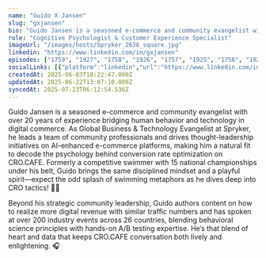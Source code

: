 ```yaml
---
name: "Guido X Jansen"
slug: "gxjansen"
bio: "Guido Jansen is a seasoned e-commerce and community evangelist with over 20 years of experience bridging human behavior and technology in digital commerce. As Global Business & Technology Evangelist at Spryker, he leads a team of community professionals and drives thought-leadership initiatives on AI-enhanced e-commerce platforms, making him a natural fit to decode the psychology behind conversion rate optimization on CRO.CAFE. Formerly a competitive swimmer with 15 national championships under his belt, Guido brings the same disciplined mindset and a playful spirit—expect the odd splash of swimming metaphors as he dives deep into CRO tactics! 🏊‍♂️\n\nBeyond his strategic community leadership, Guido authors content on how to realize more digital revenue with similar traffic numbers and has spoken at over 200 industry events across 26 countries, blending behavioral science principles with hands-on A/B testing expertise. He’s that blend of heart and data that keeps CRO.CAFE conversation both lively and enlightening. 🎧"
role: "Cognitive Psychologist & Customer Experience Specialist"
imageUrl: "/images/hosts/Spryker_2636_square.jpg"
linkedin: "https://www.linkedin.com/in/gxjansen"
episodes: ["1759", "1927", "1758", "1926", "1757", "1925", "1756", "1924", "1755", "1923", "1754", "1922", "1753", "1921", "1752", "1920", "1751", "1919", "1750", "1918", "1917", "1749", "1916", "1748", "1915"]
socialLinks: [{"platform":"linkedin","url":"https://www.linkedin.com/in/gxjansen"}]
createdAt: 2025-06-03T18:22:47.000Z
updatedAt: 2025-06-22T13:07:10.000Z
syncedAt: 2025-07-23T06:12:54.536Z
---
```


Guido Jansen is a seasoned e-commerce and community evangelist with over 20 years of experience bridging human behavior and technology in digital commerce. As Global Business & Technology Evangelist at Spryker, he leads a team of community professionals and drives thought-leadership initiatives on AI-enhanced e-commerce platforms, making him a natural fit to decode the psychology behind conversion rate optimization on CRO.CAFE. Formerly a competitive swimmer with 15 national championships under his belt, Guido brings the same disciplined mindset and a playful spirit—expect the odd splash of swimming metaphors as he dives deep into CRO tactics! 🏊‍♂️

Beyond his strategic community leadership, Guido authors content on how to realize more digital revenue with similar traffic numbers and has spoken at over 200 industry events across 26 countries, blending behavioral science principles with hands-on A/B testing expertise. He’s that blend of heart and data that keeps CRO.CAFE conversation both lively and enlightening. 🎧